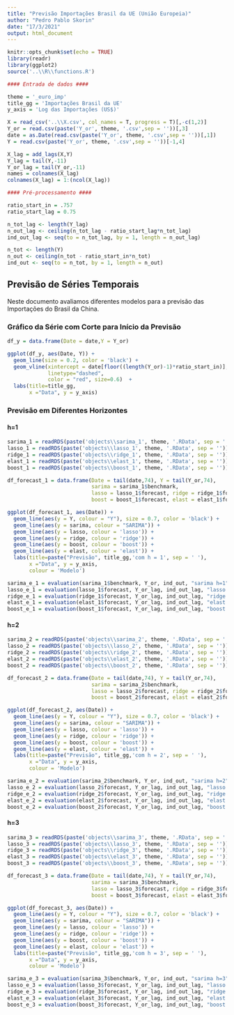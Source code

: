 ```yaml
---
title: "Previsão Importações Brasil da UE (União Europeia)"
author: "Pedro Pablo Skorin"
date: "17/3/2021"
output: html_document
---
```


```r
knitr::opts_chunk$set(echo = TRUE)
library(readr)
library(ggplot2)
source('..\\R\\functions.R')

#### Entrada de dados ####

theme = '_euro_imp'
title_gg = 'Importações Brasil da UE'
y_axis = 'Log das Importações (US$)'

X = read_csv('..\\X.csv', col_names = T, progress = T)[,-c(1,2)]
Y_or = read.csv(paste('Y_or', theme, '.csv',sep = ''))[,3]
date = as.Date(read.csv(paste('Y_or', theme, '.csv',sep = ''))[,1])
Y = read.csv(paste('Y_or', theme, '.csv',sep = ''))[-1,4]

X_lag = add_lags(X,Y)
Y_lag = tail(Y,-11)
Y_or_lag = tail(Y_or,-11)
names = colnames(X_lag)
colnames(X_lag) = 1:(ncol(X_lag))

#### Pré-processamento ####

ratio_start_in = .757
ratio_start_lag = 0.75

n_tot_lag <- length(Y_lag)
n_out_lag <- ceiling(n_tot_lag - ratio_start_lag*n_tot_lag)
ind_out_lag <- seq(to = n_tot_lag, by = 1, length = n_out_lag)

n_tot <- length(Y)
n_out <- ceiling(n_tot - ratio_start_in*n_tot)
ind_out <- seq(to = n_tot, by = 1, length = n_out)

```

## Previsão de Séries Temporais

Neste documento avaliamos diferentes modelos para a previsão das Importações do Brasil da China.

### Gráfico da Série com Corte para Início da Previsão

```r
df_y = data.frame(Date = date,Y = Y_or)

ggplot(df_y, aes(Date, Y)) +
  geom_line(size = 0.2, color = 'black') +
  geom_vline(xintercept = date[floor((length(Y_or)-1)*ratio_start_in)],
             linetype="dashed",
             color = "red", size=0.6)  + 
  labs(title=title_gg,
       x ="Data", y = y_axis)
```

### Previsão em Diferentes Horizontes

#### h=1

```r
sarima_1 = readRDS(paste('objects\\sarima_1', theme, '.RData', sep = ''))
lasso_1 = readRDS(paste('objects\\lasso_1', theme, '.RData', sep = ''))
ridge_1 = readRDS(paste('objects\\ridge_1', theme, '.RData', sep = ''))
elast_1 = readRDS(paste('objects\\elast_1', theme, '.RData', sep = ''))
boost_1 = readRDS(paste('objects\\boost_1', theme, '.RData', sep = ''))

df_forecast_1 = data.frame(Date = tail(date,74), Y = tail(Y_or,74),
                           sarima = sarima_1$benchmark,
                           lasso = lasso_1$forecast, ridge = ridge_1$forecast,
                           boost = boost_1$forecast, elast = elast_1$forecast)

ggplot(df_forecast_1, aes(Date)) +
  geom_line(aes(y = Y, colour = "Y"), size = 0.7, color = 'black') + 
  geom_line(aes(y = sarima, colour = "SARIMA")) +
  geom_line(aes(y = lasso, colour = 'lasso')) +
  geom_line(aes(y = ridge, colour = 'ridge')) +
  geom_line(aes(y = boost, colour = 'boost')) +
  geom_line(aes(y = elast, colour = 'elast')) + 
  labs(title=paste("Previsão", title_gg,'com h = 1', sep = ' '),
       x ="Data", y = y_axis,
       colour = 'Modelo')
```

```r
sarima_e_1 = evaluation(sarima_1$benchmark, Y_or, ind_out, "sarima h=1")
lasso_e_1 = evaluation(lasso_1$forecast, Y_or_lag, ind_out_lag, "lasso h=1")
ridge_e_1 = evaluation(ridge_1$forecast, Y_or_lag, ind_out_lag, "ridge h=1")
elast_e_1 = evaluation(elast_1$forecast, Y_or_lag, ind_out_lag, "elast h=1")
boost_e_1 = evaluation(boost_1$forecast, Y_or_lag, ind_out_lag, "boost h=1")
```


#### h=2

```r
sarima_2 = readRDS(paste('objects\\sarima_2', theme, '.RData', sep = ''))
lasso_2 = readRDS(paste('objects\\lasso_2', theme, '.RData', sep = ''))
ridge_2 = readRDS(paste('objects\\ridge_2', theme, '.RData', sep = ''))
elast_2 = readRDS(paste('objects\\elast_2', theme, '.RData', sep = ''))
boost_2 = readRDS(paste('objects\\boost_2', theme, '.RData', sep = ''))

df_forecast_2 = data.frame(Date = tail(date,74), Y = tail(Y_or,74),
                           sarima = sarima_2$benchmark,
                           lasso = lasso_2$forecast, ridge = ridge_2$forecast,
                           boost = boost_2$forecast, elast = elast_2$forecast)

ggplot(df_forecast_2, aes(Date)) +
  geom_line(aes(y = Y, colour = "Y"), size = 0.7, color = 'black') + 
  geom_line(aes(y = sarima, colour = "SARIMA")) +
  geom_line(aes(y = lasso, colour = 'lasso')) +
  geom_line(aes(y = ridge, colour = 'ridge')) +
  geom_line(aes(y = boost, colour = 'boost')) +
  geom_line(aes(y = elast, colour = 'elast')) + 
  labs(title=paste("Previsão", title_gg,'com h = 2', sep = ' '),
       x ="Data", y = y_axis,
       colour = 'Modelo')
```

```r
sarima_e_2 = evaluation(sarima_2$benchmark, Y_or, ind_out, "sarima h=2")
lasso_e_2 = evaluation(lasso_2$forecast, Y_or_lag, ind_out_lag, "lasso h=2")
ridge_e_2 = evaluation(ridge_2$forecast, Y_or_lag, ind_out_lag, "ridge h=2")
elast_e_2 = evaluation(elast_2$forecast, Y_or_lag, ind_out_lag, "elast h=2")
boost_e_2 = evaluation(boost_2$forecast, Y_or_lag, ind_out_lag, "boost h=2")
```

#### h=3

```r
sarima_3 = readRDS(paste('objects\\sarima_3', theme, '.RData', sep = ''))
lasso_3 = readRDS(paste('objects\\lasso_3', theme, '.RData', sep = ''))
ridge_3 = readRDS(paste('objects\\ridge_3', theme, '.RData', sep = ''))
elast_3 = readRDS(paste('objects\\elast_3', theme, '.RData', sep = ''))
boost_3 = readRDS(paste('objects\\boost_3', theme, '.RData', sep = ''))

df_forecast_3 = data.frame(Date = tail(date,74), Y = tail(Y_or,74),
                           sarima = sarima_3$benchmark,
                           lasso = lasso_3$forecast, ridge = ridge_3$forecast,
                           boost = boost_3$forecast, elast = elast_3$forecast)

ggplot(df_forecast_3, aes(Date)) +
  geom_line(aes(y = Y, colour = "Y"), size = 0.7, color = 'black') + 
  geom_line(aes(y = sarima, colour = "SARIMA")) +
  geom_line(aes(y = lasso, colour = 'lasso')) +
  geom_line(aes(y = ridge, colour = 'ridge')) +
  geom_line(aes(y = boost, colour = 'boost')) +
  geom_line(aes(y = elast, colour = 'elast')) + 
  labs(title=paste("Previsão", title_gg,'com h = 3', sep = ' '),
       x ="Data", y = y_axis,
       colour = 'Modelo')
```

```r
sarima_e_3 = evaluation(sarima_3$benchmark, Y_or, ind_out, "sarima h=3")
lasso_e_3 = evaluation(lasso_3$forecast, Y_or_lag, ind_out_lag, "lasso h=3")
ridge_e_3 = evaluation(ridge_3$forecast, Y_or_lag, ind_out_lag, "ridge h=3")
elast_e_3 = evaluation(elast_3$forecast, Y_or_lag, ind_out_lag, "elast h=3")
boost_e_3 = evaluation(boost_3$forecast, Y_or_lag, ind_out_lag, "boost h=3")
```

